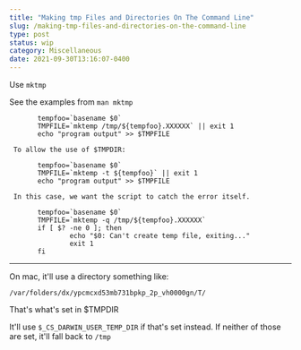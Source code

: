 ```yaml
---
title: "Making tmp Files and Directories On The Command Line"
slug: /making-tmp-files-and-directories-on-the-command-line
type: post
status: wip
category: Miscellaneous
date: 2021-09-30T13:16:07-0400
---
```


Use `mktmp`

See the examples from `man mktmp`


           tempfoo=`basename $0`
           TMPFILE=`mktemp /tmp/${tempfoo}.XXXXXX` || exit 1
           echo "program output" >> $TMPFILE

     To allow the use of $TMPDIR:

           tempfoo=`basename $0`
           TMPFILE=`mktemp -t ${tempfoo}` || exit 1
           echo "program output" >> $TMPFILE

     In this case, we want the script to catch the error itself.

           tempfoo=`basename $0`
           TMPFILE=`mktemp -q /tmp/${tempfoo}.XXXXXX`
           if [ $? -ne 0 ]; then
                   echo "$0: Can't create temp file, exiting..."
                   exit 1
           fi

---

On mac, it'll use a directory something like:

    /var/folders/dx/ypcmcxd53mb731bpkp_2p_vh0000gn/T/
    
That's what's set in $TMPDIR

It'll use `$_CS_DARWIN_USER_TEMP_DIR` if that's set instead. If neither of those are set, it'll fall back to `/tmp`



